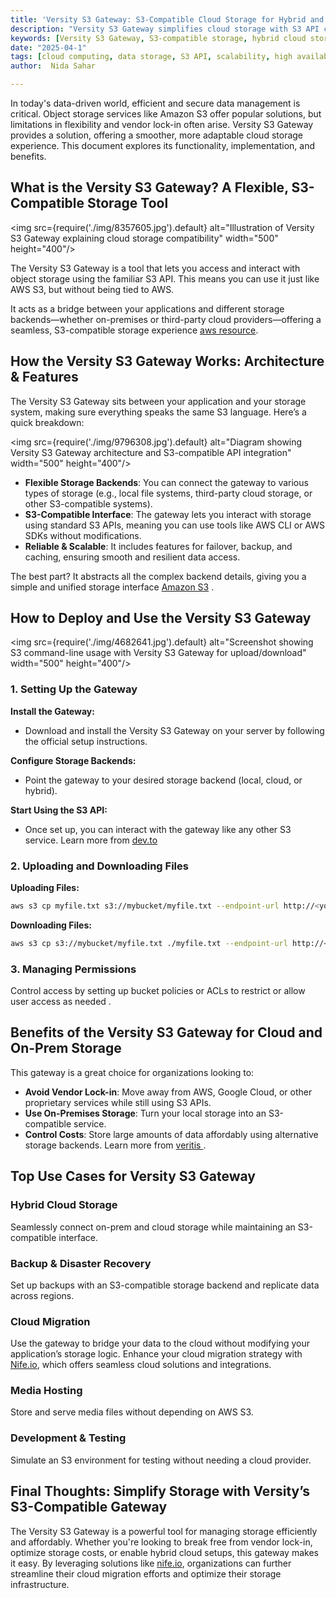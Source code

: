 ```yaml
---
title: 'Versity S3 Gateway: S3-Compatible Cloud Storage for Hybrid and On-Premises Flexibility'
description: "Versity S3 Gateway simplifies cloud storage with S3 API compatibility. Integrate on-prem or hybrid storage solutions without vendor lock-in and ensure scalable, secure access."
keywords: [Versity S3 Gateway, S3-compatible storage, hybrid cloud storage, cloud storage gateway,object storage solution, AWS S3 alternative, on-premises S3 gateway,cloud migration tool, avoid vendor lock-in AWS, storage gateway for enterprise,scalable S3 gateway, secure file storage gateway, S3 API compatible solution]
date: "2025-04-1"
tags: [cloud computing, data storage, S3 API, scalability, high availability]
author:  Nida Sahar

---
```




In today's data-driven world, efficient and secure data management is critical.  Object storage services like Amazon S3 offer popular solutions, but limitations in flexibility and vendor lock-in often arise. Versity S3 Gateway provides a solution, offering a smoother, more adaptable cloud storage experience. This document explores its functionality, implementation, and benefits.



## What is the Versity S3 Gateway? A Flexible, S3-Compatible Storage Tool

<img src={require('./img/8357605.jpg').default} alt="Illustration of Versity S3 Gateway explaining cloud storage compatibility" width="500" height="400"/>
<br/>

The Versity S3 Gateway is a tool that lets you access and interact with object storage using the familiar S3 API. This means you can use it just like AWS S3, but without being tied to AWS. 



It acts as a bridge between your applications and different storage backends—whether on-premises or third-party cloud providers—offering a seamless, S3-compatible storage experience  [ aws resource](https://aws.amazon.com/storagegateway/file/s3/).

## How the Versity S3 Gateway Works: Architecture & Features
The Versity S3 Gateway sits between your application and your storage system, making sure everything speaks the same S3 language. Here’s a quick breakdown:

<img src={require('./img/9796308.jpg').default} alt="Diagram showing Versity S3 Gateway architecture and S3-compatible API integration" width="500" height="400"/>
<br/>

- **Flexible Storage Backends**: You can connect the gateway to various types of storage (e.g., local file systems, third-party cloud storage, or other S3-compatible systems).
- **S3-Compatible Interface**: The gateway lets you interact with storage using standard S3 APIs, meaning you can use tools like AWS CLI or AWS SDKs without modifications.
- **Reliable & Scalable**: It includes features for failover, backup, and caching, ensuring smooth and resilient data access.

The best part? It abstracts all the complex backend details, giving you a simple and unified storage interface [Amazon S3](https://docs.aws.amazon.com/filegateway/latest/files3/file-gateway-concepts.html#:~:text=Learn%20about%20how%20Amazon%20S3%20File%20Gateway%20works%2C,architecture%2C%20basic%20configuration%2C%20operational%20capabilities%2C%20and%20use%20cases.) .

## How to Deploy and Use the Versity S3 Gateway

<img src={require('./img/4682641.jpg').default} alt="Screenshot showing S3 command-line usage with Versity S3 Gateway for upload/download" width="500" height="400"/>
<br/>

### 1. Setting Up the Gateway

**Install the Gateway:**
- Download and install the Versity S3 Gateway on your server by following the official setup instructions.

**Configure Storage Backends:**
- Point the gateway to your desired storage backend (local, cloud, or hybrid).

**Start Using the S3 API:**
- Once set up, you can interact with the gateway like any other S3 service. Learn more from [dev.to ](https://dev.to/chathra222/setting-up-a-s3-file-gateway-on-a-ec2-windows-server-432h)

### 2. Uploading and Downloading Files

**Uploading Files:**
```sh
aws s3 cp myfile.txt s3://mybucket/myfile.txt --endpoint-url http://<your-gateway-url>:<port>
```

**Downloading Files:**
```sh
aws s3 cp s3://mybucket/myfile.txt ./myfile.txt --endpoint-url http://<your-gateway-url>:<port>
```

### 3. Managing Permissions
Control access by setting up bucket policies or ACLs to restrict or allow user access as needed .

## Benefits of the Versity S3 Gateway for Cloud and On-Prem Storage
This gateway is a great choice for organizations looking to:

- **Avoid Vendor Lock-in**: Move away from AWS, Google Cloud, or other proprietary services while still using S3 APIs.
- **Use On-Premises Storage**: Turn your local storage into an S3-compatible service.
- **Control Costs**: Store large amounts of data affordably using alternative storage backends. Learn more from  [veritis ](https://www.veritis.com/blog/aws-storage-gateway-a-bridge-to-hybrid-cloud-storage/) .

## Top Use Cases for Versity S3 Gateway

### Hybrid Cloud Storage
Seamlessly connect on-prem and cloud storage while maintaining an S3-compatible interface.

### Backup & Disaster Recovery
Set up backups with an S3-compatible storage backend and replicate data across regions.

### Cloud Migration
Use the gateway to bridge your data to the cloud without modifying your application’s storage logic.
Enhance your cloud migration strategy with [Nife.io](https://nife.io/solutions/Cloud%20Migration), which offers seamless cloud solutions and integrations.

### Media Hosting
Store and serve media files without depending on AWS S3.

### Development & Testing
Simulate an S3 environment for testing without needing a cloud provider.

## Final Thoughts: Simplify Storage with Versity’s S3-Compatible Gateway
The Versity S3 Gateway is a powerful tool for managing storage efficiently and affordably. Whether you're looking to break free from vendor lock-in, optimize storage costs, or enable hybrid cloud setups, this gateway makes it easy.
By leveraging solutions like [ nife.io](https://nife.io/), organizations can further streamline their cloud migration efforts and optimize their storage infrastructure.
